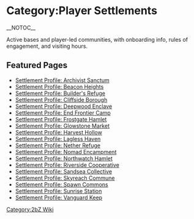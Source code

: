 {{Short description|Overview of the Player Settlements pages on the 2bZ wiki}}
= Category:Player Settlements =
{{2bZ Navbox}}
__NOTOC__

Active bases and player-led communities, with onboarding info, rules of engagement, and visiting hours.

== Featured Pages ==
* [[Settlement Profile: Archivist Sanctum]]
* [[Settlement Profile: Beacon Heights]]
* [[Settlement Profile: Builder's Refuge]]
* [[Settlement Profile: Cliffside Borough]]
* [[Settlement Profile: Deepwood Enclave]]
* [[Settlement Profile: End Frontier Camp]]
* [[Settlement Profile: Frostgate Hamlet]]
* [[Settlement Profile: Glowstone Market]]
* [[Settlement Profile: Harvest Hollow]]
* [[Settlement Profile: Lagless Haven]]
* [[Settlement Profile: Nether Refuge]]
* [[Settlement Profile: Nomad Encampment]]
* [[Settlement Profile: Northwatch Hamlet]]
* [[Settlement Profile: Riverside Cooperative]]
* [[Settlement Profile: Sandsea Collective]]
* [[Settlement Profile: Skyreach Commune]]
* [[Settlement Profile: Spawn Commons]]
* [[Settlement Profile: Sunrise Station]]
* [[Settlement Profile: Vanguard Keep]]

[[Category:2bZ Wiki]]
